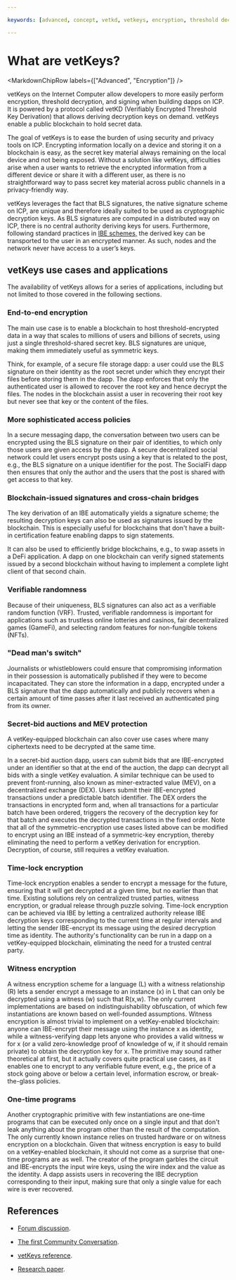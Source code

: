 ```yaml
---

keywords: [advanced, concept, vetkd, vetkeys, encryption, threshold decryption, encrypted threshold key derivation]

---
```



# What are vetKeys?

<MarkdownChipRow labels={["Advanced", "Encryption"]} />

vetKeys on the Internet Computer allow developers to more easily perform encryption, threshold decryption, and signing when building dapps on ICP. It is powered by a protocol called vetKD (Verifiably Encrypted Threshold Key Derivation) that allows deriving decryption keys on demand. vetKeys enable a public blockchain to hold secret data.

The goal of vetKeys is to ease the burden of using security and privacy tools on ICP. Encrypting information locally on a device and storing it on a blockchain is easy, as the secret key material always remaining on the local device and not being exposed. Without a solution like vetKeys, difficulties arise when a user wants to retrieve the encrypted information from a different device or share it with a different user, as there is no straightforward way to pass secret key material across public channels in a privacy-friendly way.

vetKeys leverages the fact that BLS signatures, the native signature scheme on ICP, are unique and therefore ideally suited to be used as cryptographic decryption keys. As BLS signatures are computed in a distributed way on ICP, there is no central authority deriving keys for users. Furthermore, following standard practices in [IBE schemes,](/docs/current/references/vetkeys-overview) the derived key can be transported to the user in an encrypted manner. As such, nodes and the network never have access to a user’s keys.

## vetKeys use cases and applications

The availability of vetKeys allows for a series of applications, including but not limited to those covered in the following sections.

### End-to-end encryption

The main use case is to enable a blockchain to host threshold-encrypted data in a way that scales to millions of users and billions of secrets, using just a single threshold-shared secret key. BLS signatures are unique, making them immediately useful as symmetric keys.

Think, for example, of a secure file storage dapp: a user could use the BLS signature on their identity as the root secret under which they encrypt their files before storing them in the dapp. The dapp enforces that only the authenticated user is allowed to recover the root key and hence decrypt the files. The nodes in the blockchain assist a user in recovering their root key but never see that key or the content of the files.

### More sophisticated access policies

In a secure messaging dapp, the conversation between two users can be encrypted using the BLS signature on their pair of identities, to which only those users are given access by the dapp. A secure decentralized social network could let users encrypt posts using a key that is related to the post, e.g., the BLS signature on a unique identifier for the post. The SocialFi dapp then ensures that only the author and the users that the post is shared with get access to that key.

### Blockchain-issued signatures and cross-chain bridges

The key derivation of an IBE automatically yields a signature scheme; the resulting decryption keys can also be used as signatures issued by the blockchain. This is especially useful for blockchains that don't have a built-in certification feature enabling dapps to sign statements.

It can also be used to efficiently bridge blockchains, e.g., to swap assets in a DeFi application. A dapp on one blockchain can verify signed statements issued by a second blockchain without having to implement a complete light client of that second chain.

### Verifiable randomness

Because of their uniqueness, BLS signatures can also act as a verifiable random function (VRF). Trusted, verifiable randomness is important for applications such as trustless online lotteries and casinos, fair decentralized games (GameFi), and selecting random features for non-fungible tokens (NFTs).

### "Dead man's switch"

Journalists or whistleblowers could ensure that compromising information in their possession is automatically published if they were to become incapacitated. They can store the information in a dapp, encrypted under a BLS signature that the dapp automatically and publicly recovers when a certain amount of time passes after it last received an authenticated ping from its owner.

### Secret-bid auctions and MEV protection

A vetKey-equipped blockchain can also cover use cases where many ciphertexts need to be decrypted at the same time.

In a secret-bid auction dapp, users can submit bids that are IBE-encrypted under an identifier so that at the end of the auction, the dapp can decrypt all bids with a single vetKey evaluation. A similar technique can be used to prevent front-running, also known as miner-extracted value (MEV), on a decentralized exchange (DEX). Users submit their IBE-encrypted transactions under a predictable batch identifier. The DEX orders the transactions in encrypted form and, when all transactions for a particular batch have been ordered, triggers the recovery of the decryption key for that batch and executes the decrypted transactions in the fixed order. Note that all of the symmetric-encryption use cases listed above can be modified to encrypt using an IBE instead of a symmetric-key encryption, thereby eliminating the need to perform a vetKey derivation for encryption. Decryption, of course, still requires a vetKey evaluation.

### Time-lock encryption

Time-lock encryption enables a sender to encrypt a message for the future, ensuring that it will get decrypted at a given time, but no earlier than that time. Existing solutions rely on centralized trusted parties, witness encryption, or gradual release through puzzle solving. Time-lock encryption can be achieved via IBE by letting a centralized authority release IBE decryption keys corresponding to the current time at regular intervals and letting the sender IBE-encrypt its message using the desired decryption time as identity. The authority's functionality can be run in a dapp on a vetKey-equipped blockchain, eliminating the need for a trusted central party.

### Witness encryption

A witness encryption scheme for a language (L) with a witness relationship (R) lets a sender encrypt a message to an instance (x) in L that can only be decrypted using a witness (w) such that R(x,w). The only current implementations are based on indistinguishability obfuscation, of which few instantiations are known based on well-founded assumptions. Witness encryption is almost trivial to implement on a vetKey-enabled blockchain: anyone can IBE-encrypt their message using the instance x as identity, while a witness-verifying dapp lets anyone who provides a valid witness w for x (or a valid zero-knowledge proof of knowledge of w, if it should remain private) to obtain the decryption key for x. The primitive may sound rather theoretical at first, but it actually covers quite practical use cases, as it enables one to encrypt to any verifiable future event, e.g., the price of a stock going above or below a certain level, information escrow, or break-the-glass policies.

### One-time programs

Another cryptographic primitive with few instantiations are one-time programs that can be executed only once on a single input and that don't leak anything about the program other than the result of the computation. The only currently known instance relies on trusted hardware or on witness encryption on a blockchain. Given that witness encryption is easy to build on a vetKey-enabled blockchain, it should not come as a surprise that one-time programs are as well. The creator of the program garbles the circuit and IBE-encrypts the input wire keys, using the wire index and the value as the identity. A dapp assists users in recovering the IBE decryption corresponding to their input, making sure that only a single value for each wire is ever recovered.

## References

- [Forum discussion](https://forum.dfinity.org/t/threshold-key-derivation-privacy-on-the-ic/16560).

- [The first Community Conversation](https://youtu.be/baM6jHnmMq8).

- [vetKeys reference](/docs/current/references/vetkeys-overview).

- [Research paper](https://eprint.iacr.org/2023/616.pdf).

